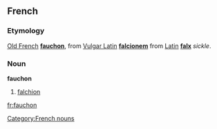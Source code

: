 ==French==

===Etymology===
[[w:Old French|Old French]] '''[[fauchon]]''', from [[w:Vulgar Latin|Vulgar Latin]] '''[[falcionem]]''' from [[w:Latin|Latin]] '''[[falx]]''' ''sickle''.

===Noun===
'''fauchon'''

# [[falchion]]

[[Category:French nouns]]

[[fr:fauchon]]